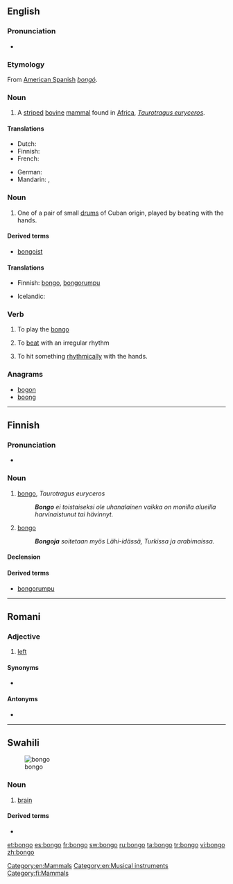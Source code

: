 ==English==
{{wikipedia}}

===Pronunciation===
* {{rhymes|ɒŋɡəʊ}}

===Etymology===
From [[:w:American Spanish|American Spanish]] ''[[bongó]]''.

===Noun===
{{en-noun}}

# A [[stripe]]d [[bovine]] [[mammal]] found in [[Africa]], ''[[Taurotragus euryceros]]''.

====Translations====
{{trans-top|mammal}}
* Dutch: {{t-|nl|bongo|m}}
* Finnish: {{t-|fi|bongo}}
* French: {{t+|fr|bongo|m}}
{{trans-mid}}
* German: {{t-|de|Bongo}}
* Mandarin: {{t-|cmn|邦哥鼓|sc=Hani}}, {{t-|cmn|邦哥|sc=Hani}}
{{trans-bottom}}

===Noun===
{{en-noun|pl2=bongoes}}

# One of a pair of small [[drum]]s of Cuban origin, played by beating with the hands.

====Derived terms====
* [[bongoist]]

====Translations====
{{trans-top|drum}}
* Finnish: [[#Finnish|bongo]], [[bongorumpu]]
{{trans-mid}}
* Icelandic: {{t|is|bongótromma|f}}
{{trans-bottom}}

===Verb===
{{en-verb}}

# To play the [[bongo]]
# {{context|Of, e.g. a heart}} To [[beat]] with an irregular rhythm
# To hit something [[rhythmically]] with the hands.

===Anagrams===
* [[bogon#English|bogon]]
* [[boong#English|boong]]

[[Category:en:Mammals]]
[[Category:en:Musical instruments]]

----

==Finnish==
{{Finnish index|b}}
{{wikipedia|lang=fi}}
{{wikipedia|Bongorummut|lang=fi}}

===Pronunciation===
* {{hyphenation|bon|go}}

===Noun===
{{fi-noun}}

# [[#English|bongo]], ''Taurotragus euryceros''
#: '''''Bongo''' ei toistaiseksi ole uhanalainen vaikka on monilla alueilla harvinaistunut tai hävinnyt.''
# {{musical instruments|lang=fi}} [[#English|bongo]]
#: '''''Bongoja''' soitetaan myös Lähi-idässä, Turkissa ja arabimaissa.''

====Declension====
{{fi-decl-valo|bong}}

====Derived terms====
* [[bongorumpu]]

[[Category:fi:Mammals]]

----

==Romani==

===Adjective===
{{rom-adj|bong}}

# [[left]]

====Synonyms====
* {{l|rom|stungo}}

====Antonyms====
* {{l|rom|chacho}}

----

==Swahili==
[[Image:Human brain NIH.jpg|thumb|bongo]]
===Noun===
{{sw-noun||ma|bongo}}

# {{anatomy|lang=sw}} [[brain]]

====Derived terms====
* {{l|sw|ubongo}}

[[et:bongo]]
[[es:bongo]]
[[fr:bongo]]
[[sw:bongo]]
[[ru:bongo]]
[[ta:bongo]]
[[tr:bongo]]
[[vi:bongo]]
[[zh:bongo]]